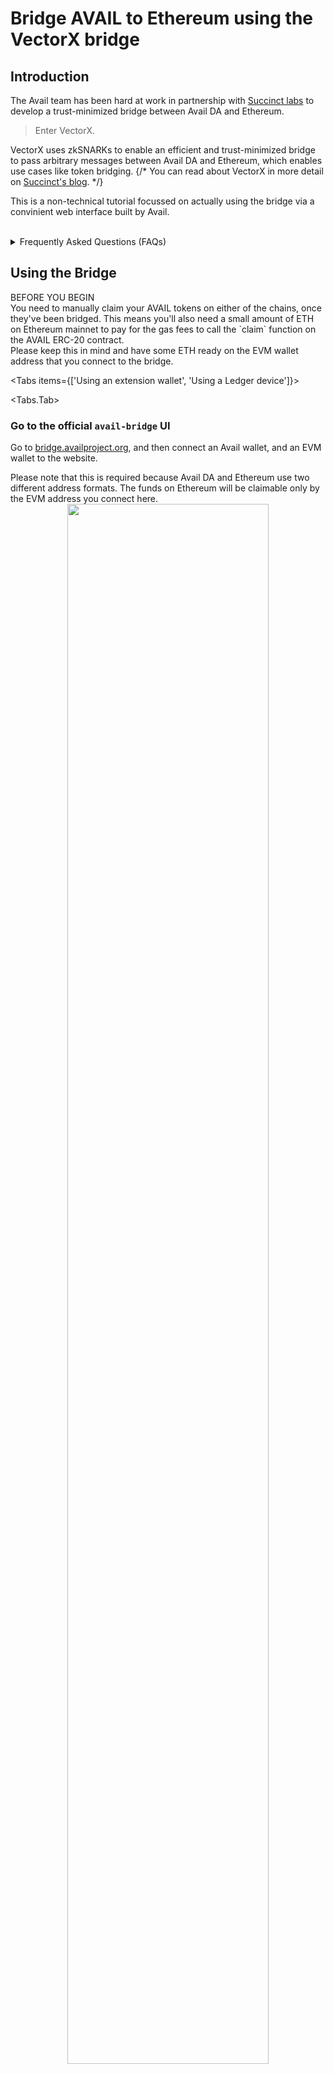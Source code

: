 

# Bridge AVAIL to Ethereum using the VectorX bridge

## Introduction

The Avail team has been hard at work in partnership with [Succinct labs](https://succinct.xyz/)
to develop a trust-minimized bridge between Avail DA and Ethereum.

> Enter VectorX.

VectorX uses zkSNARKs to enable an efficient and trust-minimized bridge to pass arbitrary messages
between Avail DA and Ethereum, which enables use cases like token bridging.
{/* You can read about VectorX in more detail on [Succinct's blog](https://blog.succinct.xyz/vector-x/). */}

This is a non-technical tutorial focussed on actually using the bridge via a convinient web interface built by Avail.

<br/>
<details className="border p-3 rounded-md bg-[#EFF6FF] border-[#] hover:!bg-[#EFF6FF]">
<summary>Frequently Asked Questions (FAQs)</summary>

1. Will my bridged tokens automatically appear in my wallet on the other side?
        - No.<br/>
        Your funds will take a couple of hours to bridge, following which you need to go to the bridge UI once again and manually
        claim your AVAIL tokens on the other side.

2. Which chain should I claim from?
        - The Avail bridge UI currently only supports bridging AVAIL tokens between Avail DA and Ethereum.
        If you initiate the bridging process from Avail DA and want to claim your AVAIL tokens on Ethereum, you need to go to `Transactions` tab and claim AVAIL by
        making sure your EVM wallet is connected to **Ethereum mainnet**, and clicking the `Claim Ready` button.
        Conversely, if you initiate the bridging process from Ethereum and want to claim your AVAIL tokens on Avail DA, 
        make sure your Avail wallet is connected to **Avail DA mainnet**, and click the `Claim Ready` button.

3. I am not able to claim tokens even though a lot of time has passed?
        - Please note that while users may be facing some bugs in the bridge UI, user funds are 100% safe will
        be claimable soon. We are working on brushing up the UI and will fix all the bugs soon.

4. Will I need funds on the chain where I am claiming my tokens?
        - Yes, since you're effectively executing a transaction on the chain where you're claiming your tokens.
        This means if you're bridging from Avail DA to Ethereum, you will need some ETH on Ethereum mainnet.
        On the other hand, if you're bridging from Ethereum to Avail DA, you will need some AVAIL on Avail DA mainnet.

5. What if I have submitted a `claim` transaction on the wrong network?
        - We have received some reports of an edge-case where it is possible for users to sign the claim transaction
        on an EVM network like `Avalanche` through our UI. Please note that this is a bug, and users should
        only sign transactions on Avail DA or Ethereum mainnet.
        If you have signed a transaction on the wrong network, you might need to clear the bridge UI's cache data
        in your browser.
        You can find instructions on how to clear cache for a particular website [in this blog](https://support.breezechms.com/hc/en-us/articles/4402756658839-Google-Chrome-Clearing-Cache-and-Cookies-for-Specific-Sites).

</details>

## Using the Bridge

<Callout type="warning">
BEFORE YOU BEGIN<br/>
You need to manually claim your AVAIL tokens on either of the chains, once they've been bridged.
This means you'll also need a small amount of ETH on Ethereum mainnet to pay for the gas fees to call the `claim`
function on the AVAIL ERC-20 contract.<br/>
Please keep this in mind and have some ETH ready on the EVM wallet address that you connect to the bridge.
</Callout>

<Tabs items={['Using an extension wallet', 'Using a Ledger device']}>

<Tabs.Tab>
<Steps>

### Go to the official `avail-bridge` UI

Go to [bridge.availproject.org](https://bridge.availproject.org/), and then connect an Avail wallet,
and an EVM wallet to the website.

<Callout type="info">
Please note that this is required because Avail DA and Ethereum use two different address formats.
The funds on Ethereum will be claimable only by the EVM address you connect here.
</Callout>
<br/>
<div align="center">
    <img src="/img/bridge-ui/ui.png" width="80%" height="80%"/>
</div>

### Initiate the bridging, and wait!

Bridging AVAIL from Avail DA to Ethereum typically takes 1-2 hours.
You can check the `Transactions` tab in the UI to see the status of your transaction.
Wait for the transaction status to change to `Claim Ready`.
<br/>
<div align="center">
        <img src="/img/bridge-ui/claim-ready.png" width="80%" height="80%"/>
</div>

### Claim your funds

You will need to manually claim `AVAIL` on Ethereum with the same EVM address you connected earlier. used in `step 1`.
Click on `Claim Ready` and approve the transaction in your wallet.
Your AVAIL tokens on Ethereum mainnet will then be transferred to your account.

<Callout type="info">
Please note that you are executing a transaction on Ethereum in this step, so you will need to have some ETH in your wallet to pay for the gas fees.
</Callout>

<br/>
<div align="center">
        <img src="/img/bridge-ui/previous-history.png" width="80%" height="80%"/>
</div>

</Steps>

<Callout type="info">
This exact process can be reversed to bridge AVAIL from Ethereum to Avail DA.
</Callout>

</Tabs.Tab>

<Tabs.Tab>

<Steps>

### Make sure you have a Ledger device ready

If you need instructions on how to get started with a ledger device, please refer to our docs.

1. [Set up a new ledger device](/user-guides/ledger-avail#set-up-your-ledger-from-scratch)
2. [Connect a ledger account to your Subwallet/Talisman extension wallet](/user-guides/ledger-avail#add-your-ledger-account-to-an-extension-wallet)

### Click on the `Connect` button in the Bridge ui & select your preferred wallet

<br/>
<div align="center">
<img src="/img/ledger-bridge/ledger-bridge-1.png" align="center" width="60%" /> 
</div>

### Select your ledger account from within your wallet

<Callout type="info">
1. Please note that you need to have the `Avail` app installed on your ledger device.
2. Your ledger device needs to be unlocked during the entire process.
</Callout>

<br/>
<div align="center">
<img src="/img/ledger-bridge/ledger-bridge-2.png" align="center" width="60%" /> 
</div>

### Connect the selected ledger account to the bridge UI

<br/>
<div align="center">
<img src="/img/ledger-bridge/ledger-bridge-3.png" align="center" width="60%" /> 
</div>

### Fill out the rest of the details and click on `Approve`

1. Specify the amount of AVAIL you want to bridge.
2. Specify the destination address on the other chain, or simply connect an EVM wallet to the bridge UI.
3. Initiate the bridging process.
4. Click on `Approve` in the pop-up window. This will send the transaction to your ledger device.
<br/>
<div align="center">
<img src="/img/ledger-bridge/ledger-bridge-4.png" align="center" width="60%" /> 
</div>

### Approve the bridging transaction on your ledger device

1. Unlock your ledger device.
2. Approve the bridging transaction on your ledger device.
3. Wait for a while, and you should see a transaction confirmation message in the bridge UI.

<br/>
<div align="center">
<img src="/img/ledger-bridge/ledger-bridge-5.png" align="center" width="60%" /> 
</div>

</Steps>

</Tabs.Tab>


</Tabs>